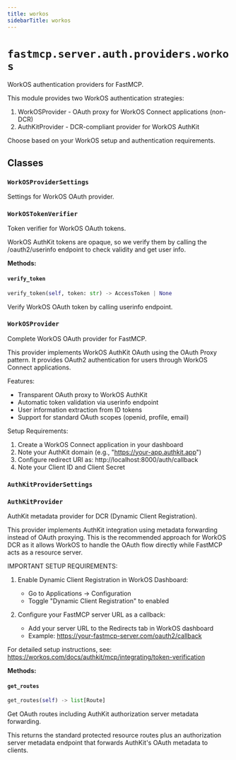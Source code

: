 ```yaml
---
title: workos
sidebarTitle: workos
---
```


# `fastmcp.server.auth.providers.workos`


WorkOS authentication providers for FastMCP.

This module provides two WorkOS authentication strategies:

1. WorkOSProvider - OAuth proxy for WorkOS Connect applications (non-DCR)
2. AuthKitProvider - DCR-compliant provider for WorkOS AuthKit

Choose based on your WorkOS setup and authentication requirements.


## Classes

### `WorkOSProviderSettings` <sup><a href="https://github.com/jlowin/fastmcp/blob/main/src/fastmcp/server/auth/providers/workos.py#L30" target="_blank"><Icon icon="github" style="width: 14px; height: 14px;" /></a></sup>


Settings for WorkOS OAuth provider.


### `WorkOSTokenVerifier` <sup><a href="https://github.com/jlowin/fastmcp/blob/main/src/fastmcp/server/auth/providers/workos.py#L53" target="_blank"><Icon icon="github" style="width: 14px; height: 14px;" /></a></sup>


Token verifier for WorkOS OAuth tokens.

WorkOS AuthKit tokens are opaque, so we verify them by calling
the /oauth2/userinfo endpoint to check validity and get user info.


**Methods:**

#### `verify_token` <sup><a href="https://github.com/jlowin/fastmcp/blob/main/src/fastmcp/server/auth/providers/workos.py#L78" target="_blank"><Icon icon="github" style="width: 14px; height: 14px;" /></a></sup>

```python
verify_token(self, token: str) -> AccessToken | None
```

Verify WorkOS OAuth token by calling userinfo endpoint.


### `WorkOSProvider` <sup><a href="https://github.com/jlowin/fastmcp/blob/main/src/fastmcp/server/auth/providers/workos.py#L126" target="_blank"><Icon icon="github" style="width: 14px; height: 14px;" /></a></sup>


Complete WorkOS OAuth provider for FastMCP.

This provider implements WorkOS AuthKit OAuth using the OAuth Proxy pattern.
It provides OAuth2 authentication for users through WorkOS Connect applications.

Features:
- Transparent OAuth proxy to WorkOS AuthKit
- Automatic token validation via userinfo endpoint
- User information extraction from ID tokens
- Support for standard OAuth scopes (openid, profile, email)

Setup Requirements:
1. Create a WorkOS Connect application in your dashboard
2. Note your AuthKit domain (e.g., "https://your-app.authkit.app")
3. Configure redirect URI as: http://localhost:8000/auth/callback
4. Note your Client ID and Client Secret


### `AuthKitProviderSettings` <sup><a href="https://github.com/jlowin/fastmcp/blob/main/src/fastmcp/server/auth/providers/workos.py#L253" target="_blank"><Icon icon="github" style="width: 14px; height: 14px;" /></a></sup>

### `AuthKitProvider` <sup><a href="https://github.com/jlowin/fastmcp/blob/main/src/fastmcp/server/auth/providers/workos.py#L271" target="_blank"><Icon icon="github" style="width: 14px; height: 14px;" /></a></sup>


AuthKit metadata provider for DCR (Dynamic Client Registration).

This provider implements AuthKit integration using metadata forwarding
instead of OAuth proxying. This is the recommended approach for WorkOS DCR
as it allows WorkOS to handle the OAuth flow directly while FastMCP acts
as a resource server.

IMPORTANT SETUP REQUIREMENTS:

1. Enable Dynamic Client Registration in WorkOS Dashboard:
   - Go to Applications → Configuration
   - Toggle "Dynamic Client Registration" to enabled

2. Configure your FastMCP server URL as a callback:
   - Add your server URL to the Redirects tab in WorkOS dashboard
   - Example: https://your-fastmcp-server.com/oauth2/callback

For detailed setup instructions, see:
https://workos.com/docs/authkit/mcp/integrating/token-verification


**Methods:**

#### `get_routes` <sup><a href="https://github.com/jlowin/fastmcp/blob/main/src/fastmcp/server/auth/providers/workos.py#L354" target="_blank"><Icon icon="github" style="width: 14px; height: 14px;" /></a></sup>

```python
get_routes(self) -> list[Route]
```

Get OAuth routes including AuthKit authorization server metadata forwarding.

This returns the standard protected resource routes plus an authorization server
metadata endpoint that forwards AuthKit's OAuth metadata to clients.

